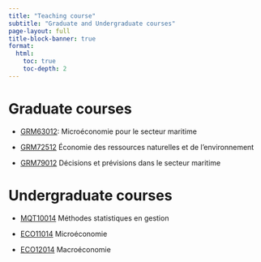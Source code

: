 ```yaml
---
title: "Teaching course"
subtitle: "Graduate and Undergraduate courses"
page-layout: full
title-block-banner: true
format:
  html:
    toc: true
    toc-depth: 2
---
```


# **Graduate courses**

-   [GRM63012](https://www.uqar.ca/cours/microeconomie-pour-le-secteur-maritime/): Microéconomie pour le secteur maritime

-   [GRM72512](https://www.uqar.ca/cours/economie-des-ressources-naturelles-et-de-lenvironnement/) Économie des ressources naturelles et de l’environnement

-   [GRM79012](https://www.uqar.ca/cours/decisions-et-previsions-dans-le-secteur-maritime/) Décisions et prévisions dans le secteur maritime

# **Undergraduate courses**

-   [MQT10014](https://www.uqar.ca/cours/methodes-statistiques-en-gestion/) Méthodes statistiques en gestion

-   [ECO11014](https://www.uqar.ca/cours/microeconomie/) Microéconomie

-   [ECO12014](https://www.uqar.ca/cours/macroeconomie/) Macroéconomie
